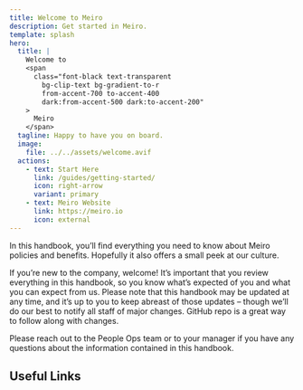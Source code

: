 ```yaml
---
title: Welcome to Meiro
description: Get started in Meiro.
template: splash
hero:
  title: |
    Welcome to 
    <span
      class="font-black text-transparent
        bg-clip-text bg-gradient-to-r
        from-accent-700 to-accent-400
        dark:from-accent-500 dark:to-accent-200"
    >
      Meiro
    </span>
  tagline: Happy to have you on board.
  image:
    file: ../../assets/welcome.avif
  actions:
    - text: Start Here
      link: /guides/getting-started/
      icon: right-arrow
      variant: primary
    - text: Meiro Website
      link: https://meiro.io
      icon: external
---
```



In this handbook, you’ll find everything you need to know about Meiro policies and benefits. Hopefully it also offers a small peek at our culture.

If you’re new to the company, welcome! It’s important that you review everything in this handbook, so you know what’s expected of you and what you can expect from us. Please note that this handbook may be updated at any time, and it’s up to you to keep abreast of those updates – though we’ll do our best to notify all staff of major changes. GitHub repo is a great way to follow along with changes.

Please reach out to the People Ops team or to your manager if you have any questions about the information contained in this handbook.

## Useful Links

<CardGrid>
  <LinkCard
  title="Meiro Notion"
  description="Our detailed documentation, onboarding processes and high level initiatives"
  href="https://www.notion.so/25ecabd80c344fcc9d614caab2f4bb7f?v=6a655e0416144d23be7aae320ae5815d&pvs=4"
/>
  <LinkCard title="Product documentation" description="Detailed documentation of our product" href="https://docs.meiro.io" />
</CardGrid>
